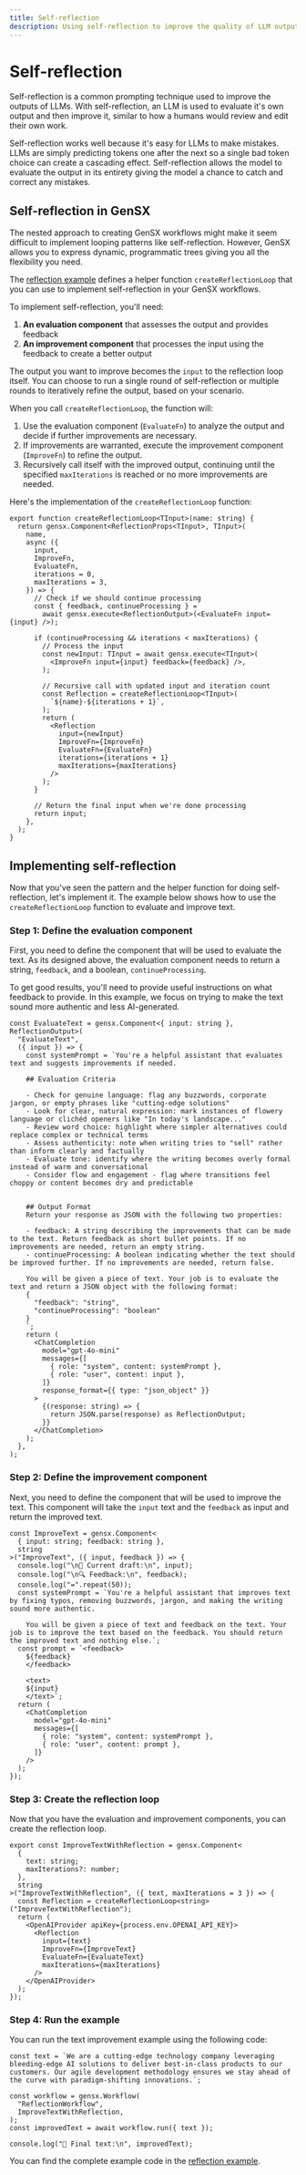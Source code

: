 ```yaml
---
title: Self-reflection
description: Using self-reflection to improve the quality of LLM outputs
---
```


# Self-reflection

Self-reflection is a common prompting technique used to improve the outputs of LLMs. With self-reflection, an LLM is used to evaluate it's own output and then improve it, similar to how a humans would review and edit their own work.

Self-reflection works well because it's easy for LLMs to make mistakes. LLMs are simply predicting tokens one after the next so a single bad token choice can create a cascading effect. Self-reflection allows the model to evaluate the output in its entirety giving the model a chance to catch and correct any mistakes.

## Self-reflection in GenSX

The nested approach to creating GenSX workflows might make it seem difficult to implement looping patterns like self-reflection. However, GenSX allows you to express dynamic, programmatic trees giving you all the flexibility you need.

The [reflection example](https://github.com/gensx-inc/gensx/tree/main/examples/reflection) defines a helper function `createReflectionLoop` that you can use to implement self-reflection in your GenSX workflows.

To implement self-reflection, you'll need:

1. **An evaluation component** that assesses the output and provides feedback
2. **An improvement component** that processes the input using the feedback to create a better output

The output you want to improve becomes the `input` to the reflection loop itself. You can choose to run a single round of self-reflection or multiple rounds to iteratively refine the output, based on your scenario.

When you call `createReflectionLoop`, the function will:

1. Use the evaluation component (`EvaluateFn`) to analyze the output and decide if further improvements are necessary.
2. If improvements are warranted, execute the improvement component (`ImproveFn`) to refine the output.
3. Recursively call itself with the improved output, continuing until the specified `maxIterations` is reached or no more improvements are needed.

Here's the implementation of the `createReflectionLoop` function:

```tsx
export function createReflectionLoop<TInput>(name: string) {
  return gensx.Component<ReflectionProps<TInput>, TInput>(
    name,
    async ({
      input,
      ImproveFn,
      EvaluateFn,
      iterations = 0,
      maxIterations = 3,
    }) => {
      // Check if we should continue processing
      const { feedback, continueProcessing } =
        await gensx.execute<ReflectionOutput>(<EvaluateFn input={input} />);

      if (continueProcessing && iterations < maxIterations) {
        // Process the input
        const newInput: TInput = await gensx.execute<TInput>(
          <ImproveFn input={input} feedback={feedback} />,
        );

        // Recursive call with updated input and iteration count
        const Reflection = createReflectionLoop<TInput>(
          `${name}-${iterations + 1}`,
        );
        return (
          <Reflection
            input={newInput}
            ImproveFn={ImproveFn}
            EvaluateFn={EvaluateFn}
            iterations={iterations + 1}
            maxIterations={maxIterations}
          />
        );
      }

      // Return the final input when we're done processing
      return input;
    },
  );
}
```

## Implementing self-reflection

Now that you've seen the pattern and the helper function for doing self-reflection, let's implement it. The example below shows how to use the `createReflectionLoop` function to evaluate and improve text.

### Step 1: Define the evaluation component

First, you need to define the component that will be used to evaluate the text. As its designed above, the evaluation component needs to return a string, `feedback`, and a boolean, `continueProcessing`.

To get good results, you'll need to provide useful instructions on what feedback to provide. In this example, we focus on trying to make the text sound more authentic and less AI-generated.

```tsx
const EvaluateText = gensx.Component<{ input: string }, ReflectionOutput>(
  "EvaluateText",
  ({ input }) => {
    const systemPrompt = `You're a helpful assistant that evaluates text and suggests improvements if needed.

    ## Evaluation Criteria

    - Check for genuine language: flag any buzzwords, corporate jargon, or empty phrases like "cutting-edge solutions"
    - Look for clear, natural expression: mark instances of flowery language or clichéd openers like "In today's landscape..."
    - Review word choice: highlight where simpler alternatives could replace complex or technical terms
    - Assess authenticity: note when writing tries to "sell" rather than inform clearly and factually
    - Evaluate tone: identify where the writing becomes overly formal instead of warm and conversational
    - Consider flow and engagement - flag where transitions feel choppy or content becomes dry and predictable


    ## Output Format
    Return your response as JSON with the following two properties:

    - feedback: A string describing the improvements that can be made to the text. Return feedback as short bullet points. If no improvements are needed, return an empty string.
    - continueProcessing: A boolean indicating whether the text should be improved further. If no improvements are needed, return false.

    You will be given a piece of text. Your job is to evaluate the text and return a JSON object with the following format:
    {
      "feedback": "string",
      "continueProcessing": "boolean"
    }
    `;
    return (
      <ChatCompletion
        model="gpt-4o-mini"
        messages={[
          { role: "system", content: systemPrompt },
          { role: "user", content: input },
        ]}
        response_format={{ type: "json_object" }}
      >
        {(response: string) => {
          return JSON.parse(response) as ReflectionOutput;
        }}
      </ChatCompletion>
    );
  },
);
```

### Step 2: Define the improvement component

Next, you need to define the component that will be used to improve the text. This component will take the `input` text and the `feedback` as input and return the improved text.

```tsx
const ImproveText = gensx.Component<
  { input: string; feedback: string },
  string
>("ImproveText", ({ input, feedback }) => {
  console.log("\n📝 Current draft:\n", input);
  console.log("\n🔍 Feedback:\n", feedback);
  console.log("=".repeat(50));
  const systemPrompt = `You're a helpful assistant that improves text by fixing typos, removing buzzwords, jargon, and making the writing sound more authentic.

    You will be given a piece of text and feedback on the text. Your job is to improve the text based on the feedback. You should return the improved text and nothing else.`;
  const prompt = `<feedback>
    ${feedback}
    </feedback>

    <text>
    ${input}
    </text>`;
  return (
    <ChatCompletion
      model="gpt-4o-mini"
      messages={[
        { role: "system", content: systemPrompt },
        { role: "user", content: prompt },
      ]}
    />
  );
});
```

### Step 3: Create the reflection loop

Now that you have the evaluation and improvement components, you can create the reflection loop.

```tsx
export const ImproveTextWithReflection = gensx.Component<
  {
    text: string;
    maxIterations?: number;
  },
  string
>("ImproveTextWithReflection", ({ text, maxIterations = 3 }) => {
  const Reflection = createReflectionLoop<string>("ImproveTextWithReflection");
  return (
    <OpenAIProvider apiKey={process.env.OPENAI_API_KEY}>
      <Reflection
        input={text}
        ImproveFn={ImproveText}
        EvaluateFn={EvaluateText}
        maxIterations={maxIterations}
      />
    </OpenAIProvider>
  );
});
```

### Step 4: Run the example

You can run the text improvement example using the following code:

```tsx
const text = `We are a cutting-edge technology company leveraging bleeding-edge AI solutions to deliver best-in-class products to our customers. Our agile development methodology ensures we stay ahead of the curve with paradigm-shifting innovations.`;

const workflow = gensx.Workflow(
  "ReflectionWorkflow",
  ImproveTextWithReflection,
);
const improvedText = await workflow.run({ text });

console.log("🎯 Final text:\n", improvedText);
```

You can find the complete example code in the [reflection example](https://github.com/gensx-inc/gensx/tree/main/examples/reflection).
